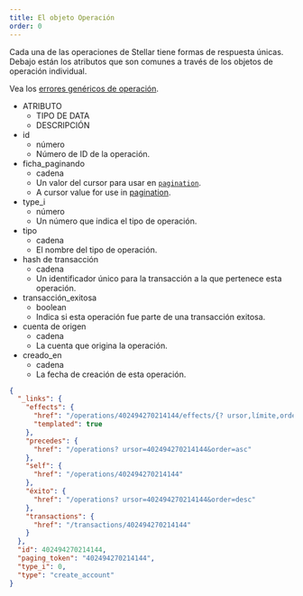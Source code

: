 ```yaml
---
title: El objeto Operación
order: 0
---
```



Cada una de las operaciones de Stellar tiene formas de respuesta únicas. Debajo están los atributos que son comunes a través de los objetos de operación individual.

Vea los [errores genéricos de operación](../../../errors/result-codes/operations.mdx).

<AttributeTable>

- ATRIBUTO
  - TIPO DE DATA
  - DESCRIPCIÓN
- id
  - número
  - Número de ID de la operación.
- ficha_paginando
  - cadena
  - Un valor del cursor para usar en [`pagination`](../../structure/pagination/README.mdx).
  - A cursor value for use in [pagination](../../../structure/pagination/README.mdx).
- type_i
  - número
  - Un número que indica el tipo de operación.
- tipo
  - cadena
  - El nombre del tipo de operación.
- hash de transacción
  - cadena
  - Un identificador único para la transacción a la que pertenece esta operación.
- transacción_exitosa
  - boolean
  - Indica si esta operación fue parte de una transacción exitosa.
- cuenta de origen
  - cadena
  - La cuenta que origina la operación.
- creado_en
  - cadena
  - La fecha de creación de esta operación.

</AttributeTable>

<ExampleResponse>

```json
{
  "_links": {
    "effects": {
      "href": "/operations/402494270214144/effects/{? ursor,límite,order}",
      "templated": true
    },
    "precedes": {
      "href": "/operations? ursor=402494270214144&order=asc"
    },
    "self": {
      "href": "/operations/402494270214144"
    },
    "éxito": {
      "href": "/operations? ursor=402494270214144&order=desc"
    },
    "transactions": {
      "href": "/transactions/402494270214144"
    }
  },
  "id": 402494270214144,
  "paging_token": "402494270214144",
  "type_i": 0,
  "type": "create_account"
}
```

</ExampleResponse>
